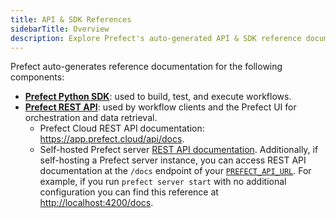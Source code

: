 ```yaml
---
title: API & SDK References
sidebarTitle: Overview
description: Explore Prefect's auto-generated API & SDK reference documentation.
---
```


Prefect auto-generates reference documentation for the following components:

- **[Prefect Python SDK](https://prefect-python-sdk-docs.netlify.app/)**: used to build, test, and execute workflows.
- **[Prefect REST API](/3.1/api-ref/rest-api)**: used by workflow clients and the Prefect UI for orchestration and data retrieval.
  - Prefect Cloud REST API documentation: <a href="https://app.prefect.cloud/api/docs" target="_blank">https://app.prefect.cloud/api/docs</a>.
  - Self-hosted Prefect server [REST API documentation](/3.1/api-ref/rest-api/server/). Additionally, if self-hosting a Prefect server instance, you can access REST API documentation at the `/docs` endpoint of your [`PREFECT_API_URL`](/3.1/manage/settings-and-profiles/). For example, if you run `prefect server start` with no additional configuration you can find this reference at <a href="http://localhost:4200/docs" target="_blank">http://localhost:4200/docs</a>.

